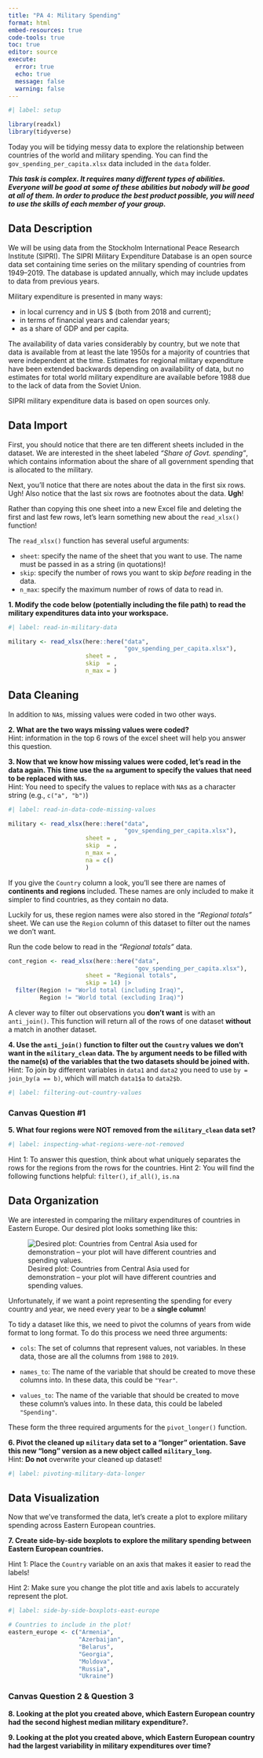 ```yaml
---
title: "PA 4: Military Spending"
format: html
embed-resources: true
code-tools: true
toc: true
editor: source
execute: 
  error: true
  echo: true
  message: false
  warning: false
---
```


```r
#| label: setup

library(readxl) 
library(tidyverse)
```

Today you will be tidying messy data to explore the relationship between
countries of the world and military spending. You can find the
`gov_spending_per_capita.xlsx` data included in the `data` folder. 

***This task is complex. It requires many different types of abilities. Everyone will be good at some of these abilities but nobody will be good at all of them. In order to produce the best product possible, you will need to use the skills of each member of your group.***

<!-- The person whose given name comes first alphabetically starts as the Developer (typing and
listening to instructions from the Coder)!  -->

## Data Description

We will be using data from the Stockholm International Peace Research Institute
(SIPRI). The SIPRI Military Expenditure Database is an open source data set
containing time series on the military spending of countries from 1949--2019. 
The database is updated annually, which may include updates to data from
previous years.

Military expenditure is presented in many ways:

+ in local currency and in US $ (both from 2018 and current);
+ in terms of financial years and calendar years;
+ as a share of GDP and per capita.

The availability of data varies considerably by country, but we note that data
is available from at least the late 1950s for a majority of countries that were
independent at the time. Estimates for regional military expenditure have been
extended backwards depending on availability of data, but no estimates for total
world military expenditure are available before 1988 due to the lack of data
from the Soviet Union.

SIPRI military expenditure data is based on open sources only.

## Data Import

First, you should notice that there are ten different sheets included in the dataset. We are interested in the sheet labeled *"Share of Govt. spending"*, 
which contains information about the share of all government spending that is
allocated to the military.

Next, you'll notice that there are notes about the data in the first six rows.
Ugh! Also notice that the last six rows are footnotes about the data. **Ugh**!

Rather than copying this one sheet into a new Excel file and deleting the first
and last few rows, let's learn something new about the `read_xlsx()` function!

The `read_xlsx()` function has several useful arguments:

+ `sheet`: specify the name of the sheet that you want to use. The name must be
passed in as a string (in quotations)!
+ `skip`: specify the number of rows you want to skip *before* reading in the
data.
+ `n_max`: specify the maximum number of rows of data to read in.

**1. Modify the code below (potentially including the file path) to read the military expenditures data into your workspace.**

```r
#| label: read-in-military-data

military <- read_xlsx(here::here("data", 
                                 "gov_spending_per_capita.xlsx"), 
                      sheet = , 
                      skip  = , 
                      n_max = )
```

## Data Cleaning

In addition to `NA`s, missing values were coded in two other ways.

**2. What are the two ways missing values were coded?**  
Hint: information in the top 6 rows of the excel sheet will help you answer
this question.


**3. Now that we know how missing values were coded, let's read in the data again. This time use the `na` argument to specify the values that need to be replaced with `NA`s.**   
Hint: You need to specify the values to replace with `NA`s as a character string (e.g., `c("a", "b")`)

```r
#| label: read-in-data-code-missing-values

military <- read_xlsx(here::here("data", 
                                 "gov_spending_per_capita.xlsx"), 
                      sheet = , 
                      skip  = , 
                      n_max = , 
                      na = c()
                      )
```

<!-- Swap roles -- Developer becomes Coder, Coder becomes Developer! -->

If you give the `Country` column a look, you'll see there are names of **continents and regions** included. These names are only included to make it
simpler to find countries, as they contain no data.

Luckily for us, these region names were also stored in the *"Regional totals"*
sheet. We can use the `Region` column of this dataset to filter out the names we
don't want.

Run the code below to read in the *"Regional totals"* data.

```r
cont_region <- read_xlsx(here::here("data", 
                                    "gov_spending_per_capita.xlsx"), 
                      sheet = "Regional totals", 
                      skip = 14) |> 
  filter(Region != "World total (including Iraq)", 
         Region != "World total (excluding Iraq)")
```

A clever way to filter out observations you **don't want** is with an 
`anti_join()`. This function will return all of the rows of one dataset
**without** a match in another dataset.

**4. Use the `anti_join()` function to filter out the `Country` values we don't want in the `military_clean` data. The `by` argument needs to be filled with the name(s) of the variables that the two datasets should be joined with.**  
Hint: To join by different variables in `data1` and `data2` you need to use 
`by = join_by(a == b)`, which will match `data1$a` to `data2$b`.

```r
#| label: filtering-out-country-values

```

### Canvas Question #1

**5. What four regions were NOT removed from the `military_clean` data set?** 

```r
#| label: inspecting-what-regions-were-not-removed

```

Hint 1: To answer this question, think about what uniquely separates the rows for the regions from the rows for the countries.
Hint 2: You will find the following functions helpful: `filter()`, `if_all()`, `is.na`

## Data Organization

<!-- Swap roles -- Developer becomes Coder, Coder becomes Developer! -->

We are interested in comparing the military expenditures of countries in Eastern
Europe. Our desired plot looks something like this:

![Desired plot: Countries from Central Asia used for demonstration -- your plot will have different countries and spending values.](images/military-expenditure-plot.png)

Unfortunately, if we want a point representing the spending for every country
and year, we need every year to be a **single column**!

To tidy a dataset like this, we need to pivot the columns of years from wide
format to long format. To do this process we need three arguments:

+ `cols`: The set of columns that represent values, not variables. In these
data, those are all the columns from `1988` to `2019`.

+ `names_to`: The name of the variable that should be created to move these
columns into. In these data, this could be `"Year"`.

+ `values_to`: The name of the variable that should be created to move these
column's values into. In these data, this could be labeled `"Spending"`.

These form the three required arguments for the `pivot_longer()` function.

**6. Pivot the cleaned up `military` data set to a "longer" orientation. Save this new "long" version as a new object called `military_long`.**  
Hint: **Do not** overwrite your cleaned up dataset!

```r
#| label: pivoting-military-data-longer

```

## Data Visualization

<!-- Swap roles -- Developer becomes Coder, Coder becomes Developer! -->

Now that we've transformed the data, let's create a plot to explore military
spending across Eastern European countries.

**7. Create side-by-side boxplots to explore the military spending between Eastern European countries.**

Hint 1: Place the `Country` variable on an axis that makes it easier to read the
labels!

Hint 2: Make sure you change the plot title and axis labels to accurately
represent the plot.

```r
#| label: side-by-side-boxplots-east-europe

# Countries to include in the plot!
eastern_europe <- c("Armenia", 
                    "Azerbaijan",
                    "Belarus", 
                    "Georgia", 
                    "Moldova", 
                    "Russia", 
                    "Ukraine")


```

### Canvas Question 2 & Question 3

**8. Looking at the plot you created above, which Eastern European country had the second highest median military expenditure?.**

**9. Looking at the plot you created above, which Eastern European country had the largest variability in military expenditures over time?**
